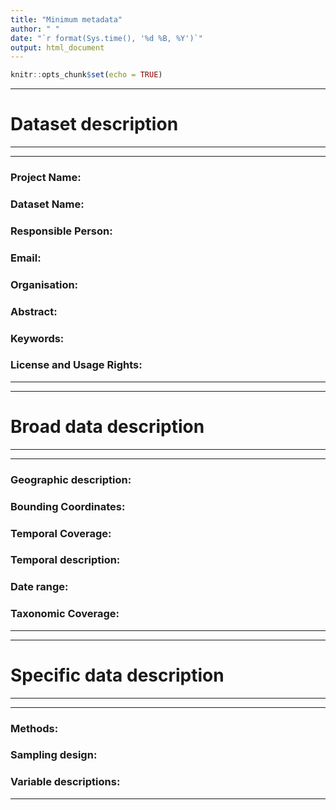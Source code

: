 ```yaml
---
title: "Minimum metadata"
author: " "
date: "`r format(Sys.time(), '%d %B, %Y')`"
output: html_document
---
```


```r
knitr::opts_chunk$set(echo = TRUE)
```

***
# Dataset description
***
***
### Project Name: 

### Dataset Name: 

### Responsible Person:

### Email:

### Organisation: 
### Abstract:

### Keywords:

### License and Usage Rights: 
***
***
# Broad data description
***
***
### Geographic description:

### Bounding Coordinates:

### Temporal Coverage:

### Temporal description:

### Date range:

### Taxonomic Coverage:
***
***
# Specific data description
***
***
### Methods:

### Sampling design:

### Variable descriptions:

***

